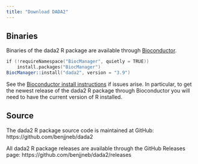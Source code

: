 ```yaml
---
title: "Download DADA2"
---
```


## Binaries

Binaries of the dada2 R package are available through [Bioconductor](https://www.bioconductor.org/packages/release/bioc/html/dada2.html).

```S
if (!requireNamespace("BiocManager", quietly = TRUE))
    install.packages("BiocManager")
BiocManager::install("dada2", version = "3.9")
```

See the [Bioconductor install instructions](https://www.bioconductor.org/install/) if issues arise. In particular, to get the newest release of the dada2 R package through Bioconductor you will need to have the current version of R installed.

## Source

The dada2 R package source code is maintained at GitHub: https://github.com/benjjneb/dada2 

All dada2 R package releases are available through the GitHub Releases page: https://github.com/benjjneb/dada2/releases

